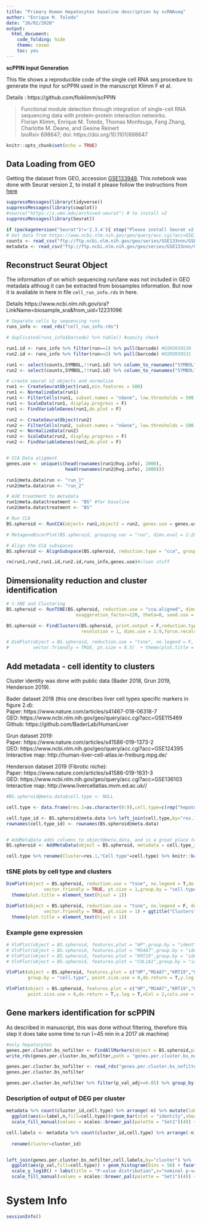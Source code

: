 ```yaml
---
title: "Primary Human Hepatocytes baseline description by scRNAseq"
author: "Enrique M. Toledo"
date: "26/02/2020"
output: 
  html_document: 
    code_folding: hide
    theme: cosmo
    toc: yes
---
```


**scPPIN input Generation**


This file shows a reproducible code of the single cell RNA seq procedure to generate the input for scPPIN used in the manuscript Klimm F et al.
    
Details : https://github.com/floklimm/scPPIN
      
> Functional module detection through integration of single-cell RNA sequencing data with protein–protein interaction networks.  
> Florian Klimm, Enrique M. Toledo, Thomas Monfeuga, Fang Zhang, Charlotte M. Deane, and Gesine Reinert  
> bioRxiv 698647; doi: https://doi.org/10.1101/698647     

 
```r
knitr::opts_chunk$set(echo = TRUE)
```

## Data Loading from GEO

Getting the dataset from GEO, accession [GSE133948](https://www.ncbi.nlm.nih.gov/geo/query/acc.cgi?acc=GSE133948).
This notebook was done with Seurat version 2, to install it please follow the instructions from [here](https://satijalab.org/seurat/install.html)

```r
suppressMessages(library(tidyverse))
suppressMessages(library(cowplot))
#source("https://z.umn.edu/archived-seurat") # to install v2 
suppressMessages(library(Seurat))
```

```r
if (packageVersion("Seurat")!='2.3.4'){ stop("Please install Seurat v2. Instructions here: https://satijalab.org/seurat/install.html")}
# Get data from https://www.ncbi.nlm.nih.gov/geo/query/acc.cgi?acc=GSE133948
counts <- read_csv("ftp://ftp.ncbi.nlm.nih.gov/geo/series/GSE133nnn/GSE133948/suppl/GSE133948_Raw.counts_baseline_liverspheroid.csv.gz") %>% rename(SYMBOL=X1)
metadata <- read_csv("ftp://ftp.ncbi.nlm.nih.gov/geo/series/GSE133nnn/GSE133948/suppl/GSE133948_metadata_cells.csv.gz")
```

## Reconstruct Seurat Object

The information of on which sequencing run/lane was not included in GEO metadata althoug it can be extracted from biosamples information. But now it is available in here in file `cell_run_info.rds` in here.    

Details https://www.ncbi.nlm.nih.gov/sra?LinkName=biosample_sra&from_uid=12231096   

```r
# Separate cells by sequencing runs
runs_info <- read_rds("cell_run_info.rds")

# duplicated(runs_info$barcode) %>% table() #sanity check

run1.id <- runs_info %>% filter(run==1) %>% pull(barcode) #GSM3930530
run2.id <- runs_info %>% filter(run==2) %>% pull(barcode) #GSM3930531

run1 <- select(counts,SYMBOL,!!run1.id) %>% column_to_rownames("SYMBOL") %>% as.data.frame()
run2 <- select(counts,SYMBOL,!!run2.id) %>% column_to_rownames("SYMBOL") %>% as.data.frame()

# create seurat v2 objects and normalize
run1 <- CreateSeuratObject(run1,min.features = 500)
run1 <- NormalizeData(run1)
run1 <- FilterCells(run1, subset.names = "nGene", low.thresholds = 500, high.thresholds = 6000)
run1 <- ScaleData(run1, display.progress = F)
run1 <- FindVariableGenes(run1,do.plot = F)

run2 <- CreateSeuratObject(run2)
run2 <- FilterCells(run2, subset.names = "nGene", low.thresholds = 500, high.thresholds = 6000)
run2 <- NormalizeData(run2)
run2 <- ScaleData(run2, display.progress = F)
run2 <- FindVariableGenes(run2,do.plot = F)


# CCA Data aligment
genes.use <- unique(c(head(rownames(run1@hvg.info), 2000),
                      head(rownames(run2@hvg.info), 2000)))

run1@meta.data$run <- "run_1"
run2@meta.data$run <- "run_2"

# Add treatment to metadata
run1@meta.data$treatment <- "BS" #for baseline
run2@meta.data$treatment <- "BS"

# Run CCA
BS.spheroid <- RunCCA(object= run1,object2 = run2, genes.use = genes.use)

# MetageneBicorPlot(BS.spheroid, grouping.var = "run", dims.eval = 1:20, display.progress = F)

# Align the CCA subspaces 
BS.spheroid <- AlignSubspace(BS.spheroid, reduction.type = "cca", grouping.var = "run", dims.align = 1:9)

rm(run1,run2,run1.id,run2.id,runs_info,genes.use)#clean stuff
```


## Dimensionality reduction and cluster identification

```r
# t-SNE and Clustering
BS.spheroid <- RunTSNE(BS.spheroid, reduction.use = "cca.aligned", dims.use = 1:9, do.fast = F,perplexity=100,
                          exaggeration_factor=120, theta=0, seed.use = 12345,tsne.method = "Rtsne")

BS.spheroid <- FindClusters(BS.spheroid, print.output = F,reduction.type = "cca.aligned",
                            resolution = 1, dims.use = 1:9,force.recalc = T,save.SNN=T)

# DimPlot(object = BS.spheroid, reduction.use = "tsne", no.legend = F, do.return = TRUE, group.by = "ident",
#         vector.friendly = TRUE, pt.size = 0.5)  + theme(plot.title = element_text(hjust = 0.5))

```


## Add metadata -  cell identity to clusters

Cluster identity was done with public data (Bader 2018, Grun 2019, Henderson 2019).

Bader dataset 2018 (this one describes liver cell types specific markers in figure 2.d):     
Paper: https://www.nature.com/articles/s41467-018-06318-7    
GEO: https://www.ncbi.nlm.nih.gov/geo/query/acc.cgi?acc=GSE115469    
Github: https://github.com/BaderLab/HumanLiver    
     
Grun dataset 2019:      
Paper: https://www.nature.com/articles/s41586-019-1373-2   
GEO: https://www.ncbi.nlm.nih.gov/geo/query/acc.cgi?acc=GSE124395   
Interactive map: http://human-liver-cell-atlas.ie-freiburg.mpg.de/    
     
Henderson dataset 2019 (Fibrotic niche):    
Paper: https://www.nature.com/articles/s41586-019-1631-3    
GEO: https://www.ncbi.nlm.nih.gov/geo/query/acc.cgi?acc=GSE136103    
Interactive map: http://www.livercellatlas.mvm.ed.ac.uk//   


```r
#BS.spheroid@meta.data$cell.type <- NULL

cell.type <- data.frame(res.1=as.character(0:9),cell.type=c(rep("hepatocyte",4),"macrophage",rep("hepatocyte",3),"cholangiocytes","stellated"))

cell.type_id <- BS.spheroid@meta.data %>% left_join(cell.type,by="res.1") #%>% dplyr::select(cell.type)
rownames(cell.type_id) <- rownames(BS.spheroid@meta.data)


# AddMetaData adds columns to object@meta.data, and is a great place to
BS.spheroid <- AddMetaData(object = BS.spheroid, metadata = cell.type_id, col.name = "cell.type")

cell.type %>% rename(Cluster=res.1,"Cell type"=cell.type) %>% knitr::kable()
```

### tSNE plots by cell type and clusters
```r
DimPlot(object = BS.spheroid, reduction.use = "tsne", no.legend = T,do.label = T, do.return = TRUE, 
              vector.friendly = TRUE, pt.size = 1,group.by = "cell.type") + ggtitle("Cell types") +
  theme(plot.title = element_text(hjust = 1))

DimPlot(object = BS.spheroid, reduction.use = "tsne", no.legend = F, do.return = TRUE, 
              vector.friendly = TRUE, pt.size = 1) + ggtitle("Clusters") + 
  theme(plot.title = element_text(hjust = 1))


```

### Example gene expression
```r
# VlnPlot(object = BS.spheroid, features.plot = "HP",group.by = "ident", point.size.use = 0,do.return = T,y.log = T) + theme_classic() + theme(legend.position = "none")
# VlnPlot(object = BS.spheroid, features.plot = "MS4A7",group.by = "ident", point.size.use = 0,do.return = T,y.log = T) + theme_classic() + theme(legend.position = "none")
# VlnPlot(object = BS.spheroid, features.plot = "KRT19",group.by = "ident", point.size.use = 0,do.return = T,y.log = T) + theme_classic() + theme(legend.position = "none")
# VlnPlot(object = BS.spheroid, features.plot = "COL1A1",group.by = "ident", point.size.use = 0,do.return = T,y.log = T) + theme_classic() + theme(legend.position = "none")

VlnPlot(object = BS.spheroid, features.plot = c("HP","MS4A7","KRT19","COL1A1"),
        group.by = "cell.type", point.size.use = 0,do.return = T,y.log = T,nCol = 2,cols.use = scales::viridis_pal()(4)) 

VlnPlot(object = BS.spheroid, features.plot = c("HP","MS4A7","KRT19","COL1A1"),
        point.size.use = 0,do.return = T,y.log = T,nCol = 2,cols.use = scales::viridis_pal()(10)) 

```


## Gene markers identification for scPPIN

As described in manuscript, this was done without filtering, therefore this step it does take some time to run (~45 min in a 2017 ok machine)
```r
#only hepatocytes
genes.per.cluster.bs_nofilter <- FindAllMarkers(object = BS.spheroid,print.bar = F,random.seed = 12345,logfc.threshold=0.0,return.thresh = 1)
write_rds(genes.per.cluster.bs_nofilter,path = "genes.per.cluster.bs_nofilter_20190423.RDS",compress = "xz")
```

```r
genes.per.cluster.bs_nofilter <- read_rds("genes.per.cluster.bs_nofilter_20190423.RDS") %>% as_tibble()
genes.per.cluster.bs_nofilter

genes.per.cluster.bs_nofilter %>% filter(p_val_adj<=0.05) %>% group_by(cluster) %>% inner_join(cell.type,by=c("cluster"="res.1")) %>% count(cell.type) %>% rename("Number of DEG genes (Adj p-val <= 0.05)"=n)

```


### Description of output of DEG per cluster

```r

metadata %>% count(cluster_id,cell.type) %>% arrange(-n) %>% mutate(label=paste0("C",cluster_id,"_",cell.type)) %>% 
  ggplot(aes(x=label,n,fill=cell.type))+geom_bar(stat = "identity",show.legend = F) + labs(x=NULL,y="Counts") + coord_flip() +
  scale_fill_manual(values = scales::brewer_pal(palette = "Set1")(4)) + ggtitle("Cells per cluster")

cell.labels <- metadata %>% count(cluster_id,cell.type) %>% arrange(-n) %>% mutate(label=paste0("C",cluster_id,"_",cell.type),
                                                                                   cluster_id=as.character(cluster_id)) %>%
  rename(cluster=cluster_id)


left_join(genes.per.cluster.bs_nofilter,cell.labels,by="cluster") %>% 
  ggplot(aes(p_val,fill=cell.type)) + geom_histogram(bins = 50) + facet_wrap(~label,scales = "free_y",ncol = 3) + 
  scale_y_log10() + labs(title = "P-value distribution",x="nominal p-value",y="count") + theme_classic() +
  scale_fill_manual(values = scales::brewer_pal(palette = "Set1")(4)) + theme(legend.position = "none")


```


<!-- ### Pairwise combination cluster versus cluster -->


<!-- ```{r,eval=FALSE} -->
<!-- # get all pairwise combinations, half of the triangle -->
<!-- #Clusters <- unique(as.numeric(BS.spheroid@meta.data$res.1)) %>% sort() -->

<!-- Clusters <- cell.type %>% filter(cell.type=="hepatocyte") %>% pull(res.1) %>% as.character() -->

<!-- pariwised.combinations <- combn(Clusters,2) %>% t() %>% data.frame() %>% rename(ident.1=X1,ident.2=X2) -->


<!-- # A versus B amd B versus A just for completeness -->
<!-- pariwised.combinations <- rbind(pariwised.combinations, -->
<!--                                 data.frame(ident.1=pariwised.combinations$ident.2,ident.2=pariwised.combinations$ident.1)) -->

<!-- BS.spheroid <- SetAllIdent(BS.spheroid,id = "res.1" ) -->

<!-- cluster_vs_cluster <- data.frame() -->
<!-- for (i in 1:nrow(pariwised.combinations)) { -->
<!--   combination <- paste0("Cluster_Number_",pariwised.combinations[i,1],"_vs_",pariwised.combinations[i,2])   -->
<!--   DEG <- FindMarkers(BS.spheroid, ident.1 = pariwised.combinations[i,1], ident.2 = pariwised.combinations[i,2],print.bar = F,logfc.threshold=0.0,random.seed = 12345) -->
<!--   DEG <- DEG %>% rownames_to_column("symbol") %>% mutate(ident.1_vs_ident.2=paste(combination),ident.1 = pariwised.combinations[i,1], ident.2 = pariwised.combinations[i,2]) -->
<!--   cluster_vs_cluster <- rbind(cluster_vs_cluster,DEG) -->
<!-- } -->

<!-- saveRDS(cluster_vs_cluster,"cluster_vs_cluster_DEG_version4.RDS",compress = "xz") -->

<!-- message("Adjusted p-val need to be corrected") -->
<!-- cluster_vs_cluster$p_val_adj <- p.adjust(cluster_vs_cluster$p_val_adj,method = "BH") -->

<!-- ``` -->







# System Info
```r
sessionInfo()
```




